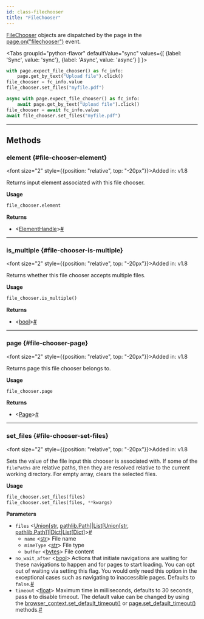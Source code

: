 ```yaml
---
id: class-filechooser
title: "FileChooser"
---
```



[FileChooser] objects are dispatched by the page in the [page.on("filechooser")](/api/class-page.mdx#page-event-file-chooser) event.

<Tabs
  groupId="python-flavor"
  defaultValue="sync"
  values={[
    {label: 'Sync', value: 'sync'},
    {label: 'Async', value: 'async'}
  ]
}>
<TabItem value="sync">

```py
with page.expect_file_chooser() as fc_info:
    page.get_by_text("Upload file").click()
file_chooser = fc_info.value
file_chooser.set_files("myfile.pdf")
```

</TabItem>
<TabItem value="async">

```py
async with page.expect_file_chooser() as fc_info:
    await page.get_by_text("Upload file").click()
file_chooser = await fc_info.value
await file_chooser.set_files("myfile.pdf")
```

</TabItem>
</Tabs>


---

## Methods

### element {#file-chooser-element}

<font size="2" style={{position: "relative", top: "-20px"}}>Added in: v1.8</font>


Returns input element associated with this file chooser.

**Usage**

```python
file_chooser.element
```

**Returns**
- &#60;[ElementHandle]&#62;<a aria-hidden="true" tabindex="-1" class="list-anchor-link" id="file-chooser-element-return"/><a href="#file-chooser-element-return" class="list-anchor">#</a>

---

### is_multiple {#file-chooser-is-multiple}

<font size="2" style={{position: "relative", top: "-20px"}}>Added in: v1.8</font>


Returns whether this file chooser accepts multiple files.

**Usage**

```python
file_chooser.is_multiple()
```

**Returns**
- &#60;[bool]&#62;<a aria-hidden="true" tabindex="-1" class="list-anchor-link" id="file-chooser-is-multiple-return"/><a href="#file-chooser-is-multiple-return" class="list-anchor">#</a>

---

### page {#file-chooser-page}

<font size="2" style={{position: "relative", top: "-20px"}}>Added in: v1.8</font>


Returns page this file chooser belongs to.

**Usage**

```python
file_chooser.page
```

**Returns**
- &#60;[Page]&#62;<a aria-hidden="true" tabindex="-1" class="list-anchor-link" id="file-chooser-page-return"/><a href="#file-chooser-page-return" class="list-anchor">#</a>

---

### set_files {#file-chooser-set-files}

<font size="2" style={{position: "relative", top: "-20px"}}>Added in: v1.8</font>


Sets the value of the file input this chooser is associated with. If some of the `filePaths` are relative paths, then they are resolved relative to the current working directory. For empty array, clears the selected files.

**Usage**

```python
file_chooser.set_files(files)
file_chooser.set_files(files, **kwargs)
```

**Parameters**
- `files` &#60;[Union]\[[str], [pathlib.Path]\]|[List]\[[Union]\[[str], [pathlib.Path]\]\]|[Dict]|[List]\[[Dict]\]&#62;<a aria-hidden="true" tabindex="-1" class="list-anchor-link" id="file-chooser-set-files-option-files"/><a href="#file-chooser-set-files-option-files" class="list-anchor">#</a>
  - `name` &#60;[str]&#62; File name
  - `mimeType` &#60;[str]&#62; File type
  - `buffer` &#60;[bytes]&#62; File content
- `no_wait_after` &#60;[bool]&#62; Actions that initiate navigations are waiting for these navigations to happen and for pages to start loading. You can opt out of waiting via setting this flag. You would only need this option in the exceptional cases such as navigating to inaccessible pages. Defaults to `false`.<a aria-hidden="true" tabindex="-1" class="list-anchor-link" id="file-chooser-set-files-option-no-wait-after"/><a href="#file-chooser-set-files-option-no-wait-after" class="list-anchor">#</a>
- `timeout` &#60;[float]&#62; Maximum time in milliseconds, defaults to 30 seconds, pass `0` to disable timeout. The default value can be changed by using the [browser_context.set_default_timeout()](/api/class-browsercontext.mdx#browser-context-set-default-timeout) or [page.set_default_timeout()](/api/class-page.mdx#page-set-default-timeout) methods.<a aria-hidden="true" tabindex="-1" class="list-anchor-link" id="file-chooser-set-files-option-timeout"/><a href="#file-chooser-set-files-option-timeout" class="list-anchor">#</a>


[Accessibility]: /api/class-accessibility.mdx "Accessibility"
[APIRequest]: /api/class-apirequest.mdx "APIRequest"
[APIRequestContext]: /api/class-apirequestcontext.mdx "APIRequestContext"
[APIResponse]: /api/class-apiresponse.mdx "APIResponse"
[APIResponseAssertions]: /api/class-apiresponseassertions.mdx "APIResponseAssertions"
[Browser]: /api/class-browser.mdx "Browser"
[BrowserContext]: /api/class-browsercontext.mdx "BrowserContext"
[BrowserType]: /api/class-browsertype.mdx "BrowserType"
[CDPSession]: /api/class-cdpsession.mdx "CDPSession"
[ConsoleMessage]: /api/class-consolemessage.mdx "ConsoleMessage"
[Dialog]: /api/class-dialog.mdx "Dialog"
[Download]: /api/class-download.mdx "Download"
[ElementHandle]: /api/class-elementhandle.mdx "ElementHandle"
[Error]: /api/class-error.mdx "Error"
[FileChooser]: /api/class-filechooser.mdx "FileChooser"
[Frame]: /api/class-frame.mdx "Frame"
[FrameLocator]: /api/class-framelocator.mdx "FrameLocator"
[JSHandle]: /api/class-jshandle.mdx "JSHandle"
[Keyboard]: /api/class-keyboard.mdx "Keyboard"
[Locator]: /api/class-locator.mdx "Locator"
[LocatorAssertions]: /api/class-locatorassertions.mdx "LocatorAssertions"
[Mouse]: /api/class-mouse.mdx "Mouse"
[Page]: /api/class-page.mdx "Page"
[PageAssertions]: /api/class-pageassertions.mdx "PageAssertions"
[Playwright]: /api/class-playwright.mdx "Playwright"
[PlaywrightAssertions]: /api/class-playwrightassertions.mdx "PlaywrightAssertions"
[Request]: /api/class-request.mdx "Request"
[Response]: /api/class-response.mdx "Response"
[Route]: /api/class-route.mdx "Route"
[Selectors]: /api/class-selectors.mdx "Selectors"
[TimeoutError]: /api/class-timeouterror.mdx "TimeoutError"
[Touchscreen]: /api/class-touchscreen.mdx "Touchscreen"
[Tracing]: /api/class-tracing.mdx "Tracing"
[Video]: /api/class-video.mdx "Video"
[WebSocket]: /api/class-websocket.mdx "WebSocket"
[Worker]: /api/class-worker.mdx "Worker"
[Element]: https://developer.mozilla.org/en-US/docs/Web/API/element "Element"
[EvaluationArgument]: /evaluating.mdx#evaluation-argument "EvaluationArgument"
[Promise]: https://developer.mozilla.org/en-US/docs/Web/JavaScript/Reference/Global_Objects/Promise "Promise"
[iterator]: https://developer.mozilla.org/en-US/docs/Web/JavaScript/Reference/Iteration_protocols "Iterator"
[origin]: https://developer.mozilla.org/en-US/docs/Glossary/Origin "Origin"
[selector]: https://developer.mozilla.org/en-US/docs/Web/CSS/CSS_Selectors "selector"
[Serializable]: https://developer.mozilla.org/en-US/docs/Web/JavaScript/Reference/Global_Objects/JSON/stringify#Description "Serializable"
[UIEvent.detail]: https://developer.mozilla.org/en-US/docs/Web/API/UIEvent/detail "UIEvent.detail"
[UnixTime]: https://en.wikipedia.org/wiki/Unix_time "Unix Time"
[xpath]: https://developer.mozilla.org/en-US/docs/Web/XPath "xpath"

[Any]: https://docs.python.org/3/library/typing.html#typing.Any "Any"
[bool]: https://docs.python.org/3/library/stdtypes.html "bool"
[bytes]: https://docs.python.org/3/library/stdtypes.html#bytes "bytes"
[Callable]: https://docs.python.org/3/library/typing.html#typing.Callable "Callable"
[EventContextManager]: https://docs.python.org/3/reference/datamodel.html#context-managers "Event context manager"
[EventEmitter]: https://pyee.readthedocs.io/en/latest/#pyee.BaseEventEmitter "EventEmitter"
[Exception]: https://docs.python.org/3/library/exceptions.html#Exception "Exception"
[Dict]: https://docs.python.org/3/library/typing.html#typing.Dict "Dict"
[float]: https://docs.python.org/3/library/stdtypes.html#numeric-types-int-float-complex "float"
[int]: https://docs.python.org/3/library/stdtypes.html#numeric-types-int-float-complex "int"
[List]: https://docs.python.org/3/library/typing.html#typing.List "List"
[NoneType]: https://docs.python.org/3/library/constants.html#None "None"
[Pattern]: https://docs.python.org/3/library/re.html "Pattern"
[URL]: https://en.wikipedia.org/wiki/URL "URL"
[pathlib.Path]: https://realpython.com/python-pathlib/ "pathlib.Path"
[str]: https://docs.python.org/3/library/stdtypes.html#text-sequence-type-str "str"
[Union]: https://docs.python.org/3/library/typing.html#typing.Union "Union"

[all available image tags]: https://mcr.microsoft.com/en-us/product/playwright/python/about "all available image tags"
[Docker Hub]: https://hub.docker.com/_/microsoft-playwright-python "Docker Hub"
[Dockerfile.focal]: https://github.com/microsoft/playwright-python/blob/main/utils/docker/Dockerfile.focal "Dockerfile.focal"
